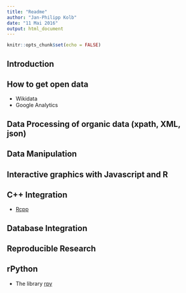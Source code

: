 ```yaml
---
title: "Readme"
author: "Jan-Philipp Kolb"
date: "11 Mai 2016"
output: html_document
---
```


```r
knitr::opts_chunk$set(echo = FALSE)
```


## Introduction



## How to get open data

- Wikidata
- Google Analytics

## Data Processing of organic data (xpath, XML, json)

## Data Manipulation

## Interactive graphics with Javascript and R

## C++ Integration 

- [Rcpp]()

## Database Integration

## Reproducible Research 




## rPython

- The library [rpy](http://www2.warwick.ac.uk/fac/sci/moac/people/students/peter_cock/r/rpy/)



